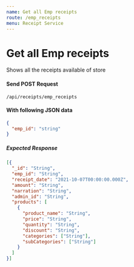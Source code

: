 ```yaml
---
name: Get all Emp receipts
route: /emp_receipts
menu: Receipt Service
---
```


# Get all Emp receipts

Shows all the receipts available of store

#### Send POST Request

<Code>/api/receipts/emp_receipts</Code>

#### With following JSON data

```json
{
  "emp_id": "string"
}
```

##### Expected Response

```json
[{
  "_id": "String",
  "emp_id": "String",
  "receipt_date": "2021-10-07T00:00:00.000Z",
  "amount": "String",
  "narration": "String",
  "admin_id": "String",
  "products": [
    {
      "product_name": "String",
      "price": "String",
      "quantity": "String",
      "discount": "String",
      "categories": ["String"],
      "subCategories": ["String"]
    }
  ]
}]
```
